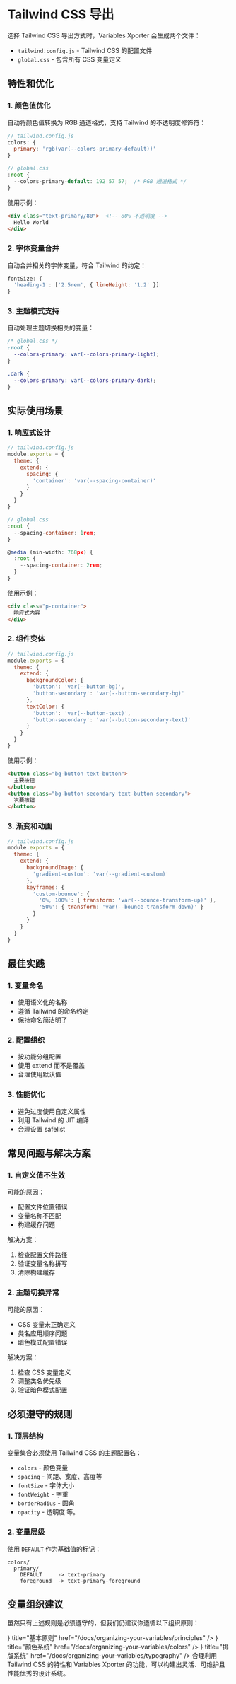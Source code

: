 
# Tailwind CSS 导出

选择 Tailwind CSS 导出方式时，Variables Xporter 会生成两个文件：
- `tailwind.config.js` - Tailwind CSS 的配置文件
- `global.css` - 包含所有 CSS 变量定义

## 特性和优化

### 1. 颜色值优化
自动将颜色值转换为 RGB 通道格式，支持 Tailwind 的不透明度修饰符：

```js
// tailwind.config.js
colors: {
  primary: 'rgb(var(--colors-primary-default))'
}

// global.css
:root {
  --colors-primary-default: 192 57 57;  /* RGB 通道格式 */
}
```

使用示例：
```html
<div class="text-primary/80">  <!-- 80% 不透明度 -->
  Hello World
</div>
```

### 2. 字体变量合并
自动合并相关的字体变量，符合 Tailwind 的约定：

```js
fontSize: {
  'heading-1': ['2.5rem', { lineHeight: '1.2' }]
}
```

### 3. 主题模式支持
自动处理主题切换相关的变量：

```css
/* global.css */
:root {
  --colors-primary: var(--colors-primary-light);
}

.dark {
  --colors-primary: var(--colors-primary-dark);
}
```

## 实际使用场景

### 1. 响应式设计
```js
// tailwind.config.js
module.exports = {
  theme: {
    extend: {
      spacing: {
        'container': 'var(--spacing-container)'
      }
    }
  }
}

// global.css
:root {
  --spacing-container: 1rem;
}

@media (min-width: 768px) {
  :root {
    --spacing-container: 2rem;
  }
}
```

使用示例：
```html
<div class="p-container">
  响应式内容
</div>
```

### 2. 组件变体
```js
// tailwind.config.js
module.exports = {
  theme: {
    extend: {
      backgroundColor: {
        'button': 'var(--button-bg)',
        'button-secondary': 'var(--button-secondary-bg)'
      },
      textColor: {
        'button': 'var(--button-text)',
        'button-secondary': 'var(--button-secondary-text)'
      }
    }
  }
}
```

使用示例：
```html
<button class="bg-button text-button">
  主要按钮
</button>
<button class="bg-button-secondary text-button-secondary">
  次要按钮
</button>
```

### 3. 渐变和动画
```js
// tailwind.config.js
module.exports = {
  theme: {
    extend: {
      backgroundImage: {
        'gradient-custom': 'var(--gradient-custom)'
      },
      keyframes: {
        'custom-bounce': {
          '0%, 100%': { transform: 'var(--bounce-transform-up)' },
          '50%': { transform: 'var(--bounce-transform-down)' }
        }
      }
    }
  }
}
```

## 最佳实践

### 1. 变量命名
- 使用语义化的名称
- 遵循 Tailwind 的命名约定
- 保持命名简洁明了

### 2. 配置组织
- 按功能分组配置
- 使用 extend 而不是覆盖
- 合理使用默认值

### 3. 性能优化
- 避免过度使用自定义属性
- 利用 Tailwind 的 JIT 编译
- 合理设置 safelist

## 常见问题与解决方案

### 1. 自定义值不生效
可能的原因：
- 配置文件位置错误
- 变量名称不匹配
- 构建缓存问题

解决方案：
1. 检查配置文件路径
2. 验证变量名称拼写
3. 清除构建缓存

### 2. 主题切换异常
可能的原因：
- CSS 变量未正确定义
- 类名应用顺序问题
- 暗色模式配置错误

解决方案：
1. 检查 CSS 变量定义
2. 调整类名优先级
3. 验证暗色模式配置

## 必须遵守的规则

### 1. 顶层结构
变量集合必须使用 Tailwind CSS 的主题配置名：

- `colors` - 颜色变量
- `spacing` - 间距、宽度、高度等
- `fontSize` - 字体大小
- `fontWeight` - 字重
- `borderRadius` - 圆角
- `opacity` - 透明度
等。

### 2. 变量层级
使用 `DEFAULT` 作为基础值的标记：

```
colors/
  primary/
    DEFAULT     -> text-primary
    foreground  -> text-primary-foreground
```

## 变量组织建议

虽然只有上述规则是必须遵守的，但我们仍建议你遵循以下组织原则：

<Cards>
  <Cards.Card
    icon={<Layers />}
    title="基本原则"
    href="/docs/organizing-your-variables/principles"
  />
  <Cards.Card
    icon={<Palette />}
    title="颜色系统"
    href="/docs/organizing-your-variables/colors"
  />
  <Cards.Card
    icon={<Type />}
    title="排版系统"
    href="/docs/organizing-your-variables/typography"
  />
</Cards>

<Callout type="info" emoji="💡">
  合理利用 Tailwind CSS 的特性和 Variables Xporter 的功能，可以构建出灵活、可维护且性能优秀的设计系统。
</Callout> 
